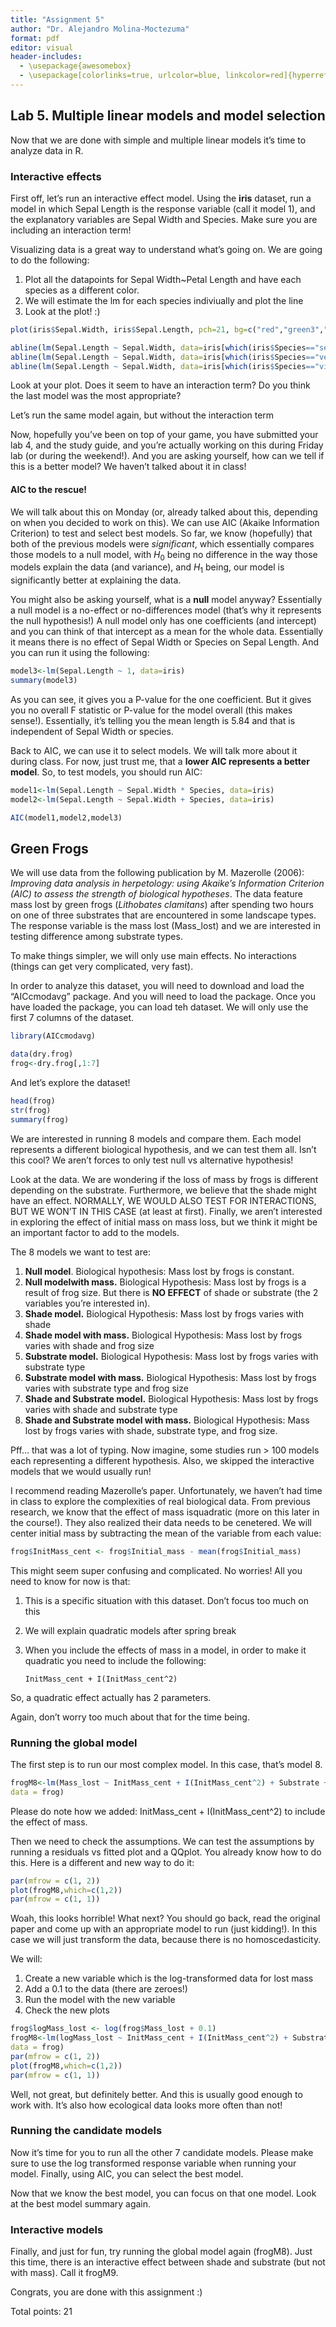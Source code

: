 ```yaml
---
title: "Assignment 5"
author: "Dr. Alejandro Molina-Moctezuma"
format: pdf
editor: visual
header-includes:
  - \usepackage{awesomebox}
  - \usepackage[colorlinks=true, urlcolor=blue, linkcolor=red]{hyperref}
---
```


## Lab 5. Multiple linear models and model selection

Now that we are done with simple and multiple linear models it's time to analyze data in R.

\notebox{Update either an R file or an RMarkdown file with your answers}

### Interactive effects

First off, let's run an interactive effect model. Using the **iris** dataset, run a model in which Sepal Length is the response variable (call it model 1), and the explanatory variables are Sepal Width and Species. Make sure you are including an interaction term!

\importantbox{Q1. 3 pts. Run the summary of your model, and interpret it. Look at the F-statistic, and the model p-value. (null hypothesis is, this model explains the data just as well as a null model). Is it significantly better than a null model? Look at each coefficient and whether they are significan. Are they significant? Would you say this is a good model?}

Visualizing data is a great way to understand what's going on. We are going to do the following:

1.  Plot all the datapoints for Sepal Width\~Petal Length and have each species as a different color.
2.  We will estimate the lm for each species indiviually and plot the line
3.  Look at the plot! :)

```r
plot(iris$Sepal.Width, iris$Sepal.Length, pch=21, bg=c("red","green3","blue")[unclass(iris$Species)], main="Edgar Anderson's Iris Data", xlab="Petal length", ylab="Sepal length")

abline(lm(Sepal.Length ~ Sepal.Width, data=iris[which(iris$Species=="setosa"),])$coefficients, col="red")
abline(lm(Sepal.Length ~ Sepal.Width, data=iris[which(iris$Species=="versicolor"),])$coefficients, col="green3")
abline(lm(Sepal.Length ~ Sepal.Width, data=iris[which(iris$Species=="virginica"),])$coefficients, col="blue")
```

Look at your plot. Does it seem to have an interaction term? Do you think the last model was the most appropriate?

Let's run the same model again, but without the interaction term

\importantbox{Q2. 3 pts. Run the summary of your model, and interpret it. Look at the F-statistic, and the model p-value. (null hypothesis is, this model explains the data just as well as a null model?). Is it significantly better than a null model? Look at each coefficient and whether they are significant. Are they significant? Would you say this is a good model? Would you say it's better than the las one?}

Now, hopefully you've been on top of your game, you have submitted your lab 4, and the study guide, and you're actually working on this during Friday lab (or during the weekend!). And you are asking yourself, how can we tell if this is a better model? We haven't talked about it in class!

#### AIC to the rescue!

We will talk about this on Monday (or, already talked about this, depending on when you decided to work on this). We can use AIC (Akaike Information Criterion) to test and select best models. So far, we know (hopefully) that both of the previous models were *significant*, which essentially compares those models to a null model, with $H_0$ being no difference in the way those models explain the data (and variance), and $H_1$ being, our model is significantly better at explaining the data.

You might also be asking yourself, what is a **null** model anyway? Essentially a null model is a no-effect or no-differences model (that's why it represents the null hypothesis!) A null model only has one coefficients (and intercept) and you can think of that intercept as a mean for the whole data. Essentially it means there is no effect of Sepal Width or Species on Sepal Length. And you can run it using the following:

```r
model3<-lm(Sepal.Length ~ 1, data=iris)
summary(model3)
```

As you can see, it gives you a P-value for the one coefficient. But it gives you no overall F statistic or P-value for the model overall (this makes sense!). Essentially, it's telling you the mean length is 5.84 and that is independent of Sepal Width or species.

Back to AIC, we can use it to select models. We will talk more about it during class. For now, just trust me, that a **lower AIC represents a better model**. So, to test models, you should run AIC:

```r
model1<-lm(Sepal.Length ~ Sepal.Width * Species, data=iris)
model2<-lm(Sepal.Length ~ Sepal.Width + Species, data=iris)

```

```r
AIC(model1,model2,model3)
```

\importantbox{Q3. 1 pts. Based on the AIC, which is the best model?}

## Green Frogs

We will use data from the following publication by M. Mazerolle (2006): *Improving data analysis in herpetology: using Akaike's Information Criterion (AIC) to assess the strength of biological hypotheses*. The data feature mass lost by green frogs (*Lithobates clamitans*) after spending two hours on one of three substrates that are encountered in some landscape types. The response variable is the mass lost (Mass_lost) and we are interested in testing difference among substrate types.

To make things simpler, we will only use main effects. No interactions (things can get very complicated, very fast).

In order to analyze this dataset, you will need to download and load the "AICcmodavg" package. And you will need to load the package. Once you have loaded the package, you can load teh dataset. We will only use the first 7 columns of the dataset.

```r
library(AICcmodavg)

```

```r
data(dry.frog)
frog<-dry.frog[,1:7]
```

And let's explore the dataset!

```r
head(frog)
str(frog)
summary(frog)
```

We are interested in running 8 models and compare them. Each model represents a different biological hypothesis, and we can test them all. Isn't this cool? We aren't forces to only test null vs alternative hypothesis!

Look at the data. We are wondering if the loss of mass by frogs is different depending on the substrate. Furthermore, we believe that the shade might have an effect. NORMALLY, WE WOULD ALSO TEST FOR INTERACTIONS, BUT WE WON'T IN THIS CASE (at least at first). Finally, we aren't interested in exploring the effect of initial mass on mass loss, but we think it might be an important factor to add to the models.

The 8 models we want to test are:

1.  **Null model**. Biological hypothesis: Mass lost by frogs is constant.
2.  **Null modelwith mass.** Biological Hypothesis: Mass lost by frogs is a result of frog size. But there is **NO EFFECT** of shade or substrate (the 2 variables you're interested in).
3.  **Shade model.** Biological Hypothesis: Mass lost by frogs varies with shade
4.  **Shade model with mass.** Biological Hypothesis: Mass lost by frogs varies with shade and frog size
5.  **Substrate model.** Biological Hypothesis: Mass lost by frogs varies with substrate type
6.  **Substrate model with mass.** Biological Hypothesis: Mass lost by frogs varies with substrate type and frog size
7.  **Shade and Substrate model.** Biological Hypothesis: Mass lost by frogs varies with shade and substrate type
8.  **Shade and Substrate model with mass.** Biological Hypothesis: Mass lost by frogs varies with shade, substrate type, and frog size.

Pff... that was a lot of typing. Now imagine, some studies run \> 100 models each representing a different hypothesis. Also, we skipped the interactive models that we would usually run!

I recommend reading Mazerolle's paper. Unfortunately, we haven't had time in class to explore the complexities of real biological data. From previous research, we know that the effect of mass isquadratic (more on this later in the course!). They also realized their data needs to be cenetered. We will center initial mass by subtracting the mean of the variable from each value:

```r
frog$InitMass_cent <- frog$Initial_mass - mean(frog$Initial_mass)
```

This might seem super confusing and complicated. No worries! All you need to know for now is that:

1.  This is a specific situation with this dataset. Don't focus too much on this

2.  We will explain quadratic models after spring break

3.  When you include the effects of mass in a model, in order to make it quadratic you need to include the following:

    ```         
    InitMass_cent + I(InitMass_cent^2)
    ```

So, a quadratic effect actually has 2 parameters.

Again, don't worry too much about that for the time being.

### Running the global model

The first step is to run our most complex model. In this case, that's model 8.

```r
frogM8<-lm(Mass_lost ~ InitMass_cent + I(InitMass_cent^2) + Substrate + Shade,
data = frog)
```

Please do note how we added: InitMass_cent + I(InitMass_cent\^2) to include the effect of mass.

Then we need to check the assumptions. We can test the assumptions by running a residuals vs fitted plot and a QQplot. You already know how to do this. Here is a different and new way to do it:

```r
par(mfrow = c(1, 2))
plot(frogM8,which=c(1,2))
par(mfrow = c(1, 1))
```

Woah, this looks horrible! What next? You should go back, read the original paper and come up with an appropriate model to run (just kidding!). In this case we will just transform the data, because there is no homoscedasticity.

We will:

1.  Create a new variable which is the log-transformed data for lost mass
2.  Add a 0.1 to the data (there are zeroes!)
3.  Run the model with the new variable
4.  Check the new plots

```r
frog$logMass_lost <- log(frog$Mass_lost + 0.1)
frogM8<-lm(logMass_lost ~ InitMass_cent + I(InitMass_cent^2) + Substrate + Shade,
data = frog)
par(mfrow = c(1, 2))
plot(frogM8,which=c(1,2))
par(mfrow = c(1, 1))
```

Well, not great, but definitely better. And this is usually good enough to work with. It's also how ecological data looks more often than not!

### Running the candidate models

Now it's time for you to run all the other 7 candidate models. Please make sure to use the log transformed response variable when running your model. Finally, using AIC, you can select the best model.

\importantbox{Q4. 8 pts. Run the other 7 models. And then compare ALL models using AIC. Which one is the best model?}

Now that we know the best model, you can focus on that one model. Look at the best model summary again.

\importantbox{Q5. 2 pts. Describe the best model. What factors affect the mass loss in frogs?}

### Interactive models

Finally, and just for fun, try running the global model again (frogM8). Just this time, there is an interactive effect between shade and substrate (but not with mass). Call it frogM9.

\importantbox{Q6. 4 pts. Run frogM9. Is i better than your best model from Questions 4 and 5? How would you interpret this model?}

Congrats, you are done with this assignment :)

Total points: 21
